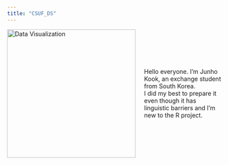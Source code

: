 ```yaml
---
title: "CSUF_DS"
---
```


<div style="display: flex; align-items: center;">
  <img src="IMG_4186.png" alt="Data Visualization" style="width:300px; margin-right: 20px;">
  <p>
    Hello everyone. I'm Junho Kook, an exchange student from South Korea.<br>
    I did my best to prepare it even though it has linguistic barriers and I'm new to the R project.
  </p>
</div>

